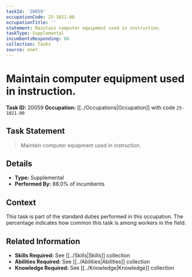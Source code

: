 ```yaml
---
taskId: '20059'
occupationCode: 25-1021.00
occupationTitle: ''
statement: Maintain computer equipment used in instruction.
taskType: Supplemental
incumbentsResponding: 88
collection: Tasks
source: onet
---
```

# Maintain computer equipment used in instruction.

**Task ID:** 20059
**Occupation:** [[../Occupations|Occupation]] with code `25-1021.00`

## Task Statement

> Maintain computer equipment used in instruction.

## Details

- **Type:** Supplemental
- **Performed By:** 88.0% of incumbents

## Context

This task is part of the standard duties performed in this occupation. The percentage indicates how common this task is among workers in the field.

## Related Information

- **Skills Required:** See [[../Skills|Skills]] collection
- **Abilities Required:** See [[../Abilities|Abilities]] collection
- **Knowledge Required:** See [[../Knowledge|Knowledge]] collection
